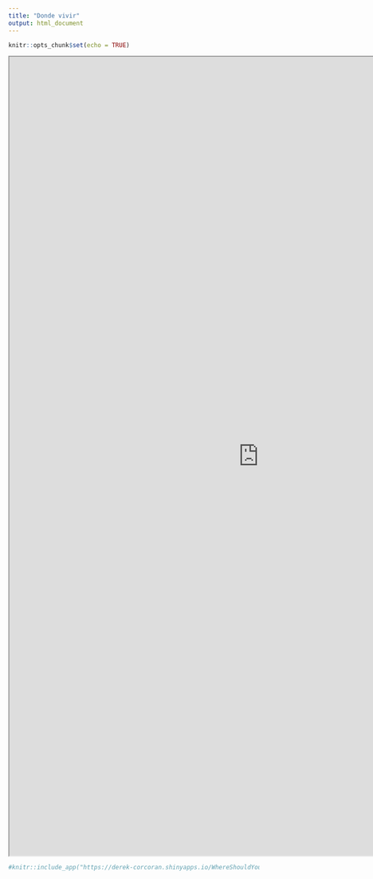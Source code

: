 ```yaml
---
title: "Donde vivir"
output: html_document
---
```


```r
knitr::opts_chunk$set(echo = TRUE)
```

<iframe src="https://derek-corcoran.shinyapps.io/WhereShouldYouLive/?showcase=0" width="1000" height="1600px">
</iframe>

```r
#knitr::include_app("https://derek-corcoran.shinyapps.io/WhereShouldYouLive/", height = "1600px")
```
